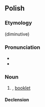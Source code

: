 ==Polish==

===Etymology===
{{suffix|książka|ka|lang=pl}} (diminutive)

===Pronunciation===
* {{pl-IPA}}
* {{audio|Pl-książeczka.ogg|Audio|lang=pl}}

===Noun===
{{pl-noun|f}}

# {{diminutive of|książka|lang=pl}}, [[booklet]]

====Declension====
{{pl-decl-noun-f}}